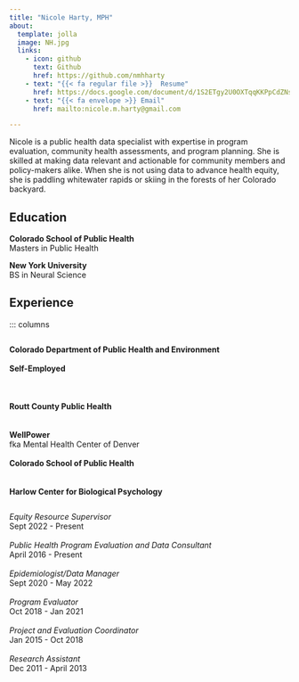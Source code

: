 ```yaml
---
title: "Nicole Harty, MPH"
about: 
  template: jolla
  image: NH.jpg
  links: 
    - icon: github
      text: Github
      href: https://github.com/nmhharty
    - text: "{{< fa regular file >}}  Resume"
      href: https://docs.google.com/document/d/1S2ETgy2U0OXTqqKKPpCdZNsVKK9-nYxwhbq7yEpxjrM/edit
    - text: "{{< fa envelope >}} Email"
      href: mailto:nicole.m.harty@gmail.com

---
```



Nicole is a public health data specialist with expertise in program evaluation, community health assessments, and program planning. She is skilled at making data relevant and actionable for community members and policy-makers alike. When she is not using data to advance health equity, she is paddling whitewater rapids or skiing in the forests of her Colorado backyard. 

## Education  

**Colorado School of Public Health**  
Masters in Public Health

**New York University**  
BS in Neural Science

## Experience 

::: columns

:::: column
**Colorado Department of Public Health and Environment**   
<br>
**Self-Employed**       
<br>     
<br>
**Routt County Public Health**       
<br>      
**WellPower**  
fka Mental Health Center of Denver        
<br>
**Colorado School of Public Health**       
<br>  
**Harlow Center for Biological Psychology**   
::::

:::: column  

  
*Equity Resource Supervisor*  
Sept 2022 - Present     
<br>
*Public Health Program Evaluation and Data Consultant*  
April 2016 - Present       
<br>
*Epidemiologist/Data Manager*  
Sept 2020 - May 2022       
<br>
*Program Evaluator*  
Oct 2018 - Jan 2021      
<br> 
*Project and Evaluation Coordinator*  
Jan 2015 - Oct 2018       
<br>
*Research Assistant*  
Dec 2011 - April 2013  
::::


<!--  
**Colorado Department of Public Health and Environment** | Equity Resource Supervisor | Sept 2022 - Present  
**Self-Employed** | Public Health Program Evaluation and Data Consultant | April 2016 - Present  
**Routt County Public Health** | Epidemiologist/Data Manager | Sept 2020 - May 2022  
**WellPower** (formerly Mental Health Center of Denver) | Program Evaluator | Oct 2018 - Jan 2021  
**Colorado School of Public Health** | Project and Evaluation Coordinator | Jan 2015 - Oct 2018  
**Harlow Center for Biological Psychology** | Research Assistant | Dec 2011 - April 2013  
-->
